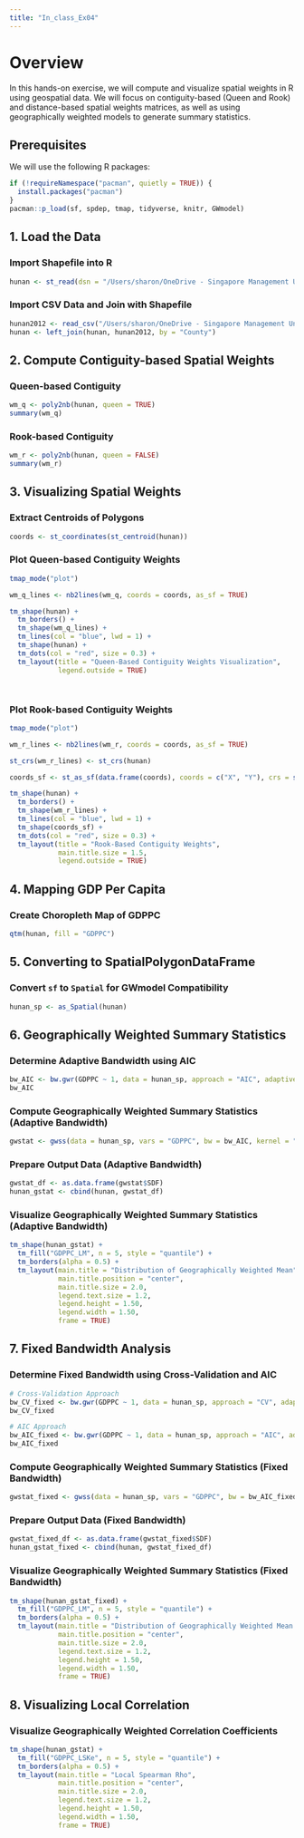 ```yaml
---
title: "In_class_Ex04"
---
```


# Overview

In this hands-on exercise, we will compute and visualize spatial weights in R using geospatial data. We will focus on contiguity-based (Queen and Rook) and distance-based spatial weights matrices, as well as using geographically weighted models to generate summary statistics.

## Prerequisites

We will use the following R packages:

```r
if (!requireNamespace("pacman", quietly = TRUE)) {
  install.packages("pacman")
}
pacman::p_load(sf, spdep, tmap, tidyverse, knitr, GWmodel)
```

## 1. Load the Data

### Import Shapefile into R

```r
hunan <- st_read(dsn = "/Users/sharon/OneDrive - Singapore Management University/ISSS626 Data/In_class_Ex/In_class_Ex04/data/geospatial", layer = "Hunan")
```

### Import CSV Data and Join with Shapefile

```r
hunan2012 <- read_csv("/Users/sharon/OneDrive - Singapore Management University/ISSS626 Data/In_class_Ex/In_class_Ex04/data/aspatial/Hunan_2012.csv")
hunan <- left_join(hunan, hunan2012, by = "County")  
```

## 2. Compute Contiguity-based Spatial Weights

### Queen-based Contiguity

```r
wm_q <- poly2nb(hunan, queen = TRUE)
summary(wm_q)
```

### Rook-based Contiguity

```r
wm_r <- poly2nb(hunan, queen = FALSE)
summary(wm_r)
```

## 3. Visualizing Spatial Weights

### Extract Centroids of Polygons

```r
coords <- st_coordinates(st_centroid(hunan))
```

### Plot Queen-based Contiguity Weights

```r
tmap_mode("plot")

wm_q_lines <- nb2lines(wm_q, coords = coords, as_sf = TRUE)

tm_shape(hunan) +
  tm_borders() +
  tm_shape(wm_q_lines) +
  tm_lines(col = "blue", lwd = 1) +
  tm_shape(hunan) +
  tm_dots(col = "red", size = 0.3) +
  tm_layout(title = "Queen-Based Contiguity Weights Visualization",
            legend.outside = TRUE)




```

### Plot Rook-based Contiguity Weights

```r
tmap_mode("plot")

wm_r_lines <- nb2lines(wm_r, coords = coords, as_sf = TRUE)

st_crs(wm_r_lines) <- st_crs(hunan)

coords_sf <- st_as_sf(data.frame(coords), coords = c("X", "Y"), crs = st_crs(hunan))

tm_shape(hunan) +
  tm_borders() +
  tm_shape(wm_r_lines) +
  tm_lines(col = "blue", lwd = 1) +
  tm_shape(coords_sf) +
  tm_dots(col = "red", size = 0.3) +
  tm_layout(title = "Rook-Based Contiguity Weights",
            main.title.size = 1.5,
            legend.outside = TRUE)


```

## 4. Mapping GDP Per Capita

### Create Choropleth Map of GDPPC

```r
qtm(hunan, fill = "GDPPC")
```

## 5. Converting to SpatialPolygonDataFrame

### Convert `sf` to `Spatial` for GWmodel Compatibility

```r
hunan_sp <- as_Spatial(hunan)
```

## 6. Geographically Weighted Summary Statistics

### Determine Adaptive Bandwidth using AIC

```r
bw_AIC <- bw.gwr(GDPPC ~ 1, data = hunan_sp, approach = "AIC", adaptive = TRUE, kernel = "bisquare", longlat = TRUE)
bw_AIC
```

### Compute Geographically Weighted Summary Statistics (Adaptive Bandwidth)

```r
gwstat <- gwss(data = hunan_sp, vars = "GDPPC", bw = bw_AIC, kernel = "bisquare", adaptive = TRUE, longlat = TRUE)
```

### Prepare Output Data (Adaptive Bandwidth)

```r
gwstat_df <- as.data.frame(gwstat$SDF)
hunan_gstat <- cbind(hunan, gwstat_df)
```

### Visualize Geographically Weighted Summary Statistics (Adaptive Bandwidth)

```r
tm_shape(hunan_gstat) +
  tm_fill("GDPPC_LM", n = 5, style = "quantile") +
  tm_borders(alpha = 0.5) +
  tm_layout(main.title = "Distribution of Geographically Weighted Mean",
            main.title.position = "center",
            main.title.size = 2.0,
            legend.text.size = 1.2,
            legend.height = 1.50, 
            legend.width = 1.50,
            frame = TRUE)
```

## 7. Fixed Bandwidth Analysis

### Determine Fixed Bandwidth using Cross-Validation and AIC

```r
# Cross-Validation Approach
bw_CV_fixed <- bw.gwr(GDPPC ~ 1, data = hunan_sp, approach = "CV", adaptive = FALSE, kernel = "bisquare", longlat = TRUE)
bw_CV_fixed

# AIC Approach
bw_AIC_fixed <- bw.gwr(GDPPC ~ 1, data = hunan_sp, approach = "AIC", adaptive = FALSE, kernel = "bisquare", longlat = TRUE)
bw_AIC_fixed
```

### Compute Geographically Weighted Summary Statistics (Fixed Bandwidth)

```r
gwstat_fixed <- gwss(data = hunan_sp, vars = "GDPPC", bw = bw_AIC_fixed, kernel = "bisquare", adaptive = FALSE, longlat = TRUE)
```

### Prepare Output Data (Fixed Bandwidth)

```r
gwstat_fixed_df <- as.data.frame(gwstat_fixed$SDF)
hunan_gstat_fixed <- cbind(hunan, gwstat_fixed_df)
```

### Visualize Geographically Weighted Summary Statistics (Fixed Bandwidth)

```r
tm_shape(hunan_gstat_fixed) +
  tm_fill("GDPPC_LM", n = 5, style = "quantile") +
  tm_borders(alpha = 0.5) +
  tm_layout(main.title = "Distribution of Geographically Weighted Mean (Fixed Bandwidth)",
            main.title.position = "center",
            main.title.size = 2.0,
            legend.text.size = 1.2,
            legend.height = 1.50, 
            legend.width = 1.50,
            frame = TRUE)
```

## 8. Visualizing Local Correlation

### Visualize Geographically Weighted Correlation Coefficients

```r
tm_shape(hunan_gstat) +
  tm_fill("GDPPC_LSKe", n = 5, style = "quantile") +
  tm_borders(alpha = 0.5) +
  tm_layout(main.title = "Local Spearman Rho",
            main.title.position = "center",
            main.title.size = 2.0,
            legend.text.size = 1.2,
            legend.height = 1.50, 
            legend.width = 1.50,
            frame = TRUE)
```
